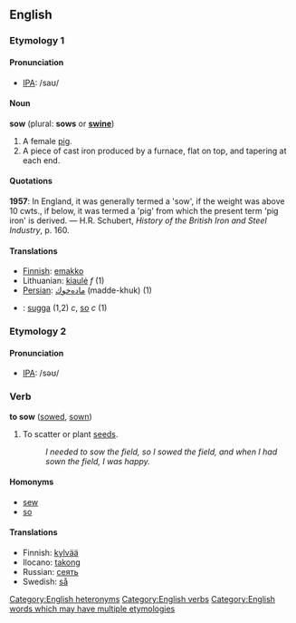 ==English==

===Etymology 1===
<!-- Etymology could go here, if we had one -->

====Pronunciation====
*[[w:IPA|IPA]]: /saʊ/

====Noun====
'''sow''' (plural: '''sows''' or '''[[swine]]''')
# A female [[pig]].
# A piece of cast iron produced by a furnace, flat on top, and tapering at each end.

====Quotations====
'''1957''': In England, it was generally termed a 'sow', if the weight was above 10 cwts., if below, it was termed a 'pig' from which the present term 'pig iron' is derived. &mdash; H.R. Schubert, ''History of the British Iron and Steel Industry'', p. 160.

====Translations====
*[[Finnish]]: [[emakko]]
*Lithuanian: [[kiaulė]] ''f'' (1)
*[[Persian]]: [[ماده‌خوك]]  (madde-khuk) (1)
*{{sv}}: [[sugga]] (1,2) ''c'', [[so]] ''c'' (1)

===Etymology 2===
<!-- Etymology could go here, if we had one -->

====Pronunciation====
*[[w:IPA|IPA]]: /səʊ/

===Verb===
{{en-infl-reg-consonant|sow||}}

'''to sow''' ([[sowed]], [[sown]])
# To scatter or plant [[seed]]s.
#: ''I needed to sow the field, so I sowed the field, and when I had sown the field, I was happy.''

====Homonyms====
*[[sew]]
*[[so]]

====Translations====
*Finnish: [[kylvää]]
*Ilocano: [[takong]]
*Russian: [[сеять]]
*Swedish: [[så]]

[[Category:English heteronyms]]
[[Category:English verbs]]
[[Category:English words which may have multiple etymologies]]